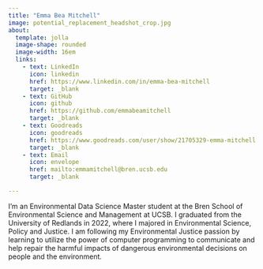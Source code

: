 ```yaml
---
title: "Emma Bea Mitchell"
image: potential_replacement_headshot_crop.jpg
about:
  template: jolla
  image-shape: rounded
  image-width: 16em
  links: 
    - text: LinkedIn
      icon: linkedin
      href: https://www.linkedin.com/in/emma-bea-mitchell
      target: _blank
    - text: GitHub
      icon: github
      href: https://github.com/emmabeamitchell
      target: _blank
    - text: Goodreads
      icon: goodreads
      href: https://www.goodreads.com/user/show/21705329-emma-mitchell
      target: _blank
    - text: Email
      icon: envelope
      href: mailto:emmamitchell@bren.ucsb.edu
      target: _blank

---
```


I'm an Environmental Data Science Master student at the Bren School of Environmental Science and Management at UCSB. I graduated from the University of Redlands in 2022, where I majored in Environmental Science, Policy and Justice. I am following my Environmental Justice passion by learning to utilize the power of computer programming to communicate and help repair the harmful impacts of dangerous environmental decisions on people and the environment. 


